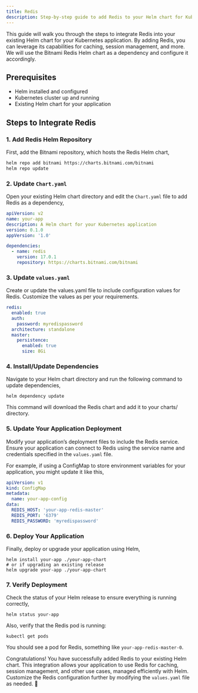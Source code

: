 ```yaml
---
title: Redis
description: Step-by-step guide to add Redis to your Helm chart for Kubernetes applications
---
```


This guide will walk you through the steps to integrate Redis into your existing Helm chart for your Kubernetes application. By adding Redis, you can leverage its capabilities for caching, session management, and more. We will use the Bitnami Redis Helm chart as a dependency and configure it accordingly.

## Prerequisites

- Helm installed and configured
- Kubernetes cluster up and running
- Existing Helm chart for your application

## Steps to Integrate Redis

### 1. Add Redis Helm Repository

First, add the Bitnami repository, which hosts the Redis Helm chart,

```sh
helm repo add bitnami https://charts.bitnami.com/bitnami
helm repo update
```

### 2. Update `Chart.yaml`

Open your existing Helm chart directory and edit the `Chart.yaml` file to add Redis as a dependency,

```yaml Chart.yaml
apiVersion: v2
name: your-app
description: A Helm chart for your Kubernetes application
version: 0.1.0
appVersion: '1.0'

dependencies:
  - name: redis
    version: 17.0.1
    repository: https://charts.bitnami.com/bitnami
```

### 3. Update `values.yaml`

Create or update the values.yaml file to include configuration values for Redis. Customize the values as per your requirements.

```yaml values.yaml
redis:
  enabled: true
  auth:
    password: myredispassword
  architecture: standalone
  master:
    persistence:
      enabled: true
      size: 8Gi
```

### 4. Install/Update Dependencies

Navigate to your Helm chart directory and run the following command to update dependencies,

```shell
helm dependency update
```

This command will download the Redis chart and add it to your charts/ directory.

### 5. Update Your Application Deployment

Modify your application’s deployment files to include the Redis service. Ensure your application can connect to Redis using the service name and credentials specified in the `values.yaml` file.

For example, if using a ConfigMap to store environment variables for your application, you might update it like this,

```yaml templates/configmap.yaml
apiVersion: v1
kind: ConfigMap
metadata:
  name: your-app-config
data:
  REDIS_HOST: 'your-app-redis-master'
  REDIS_PORT: '6379'
  REDIS_PASSWORD: 'myredispassword'
```

### 6. Deploy Your Application

Finally, deploy or upgrade your application using Helm,

```shell
helm install your-app ./your-app-chart
# or if upgrading an existing release
helm upgrade your-app ./your-app-chart
```

### 7. Verify Deployment

Check the status of your Helm release to ensure everything is running correctly,

```shell
helm status your-app
```

Also, verify that the Redis pod is running:

```shell
kubectl get pods
```

You should see a pod for Redis, something like `your-app-redis-master-0`.

Congratulations! You have successfully added Redis to your existing Helm chart. This integration allows your application to use Redis for caching, session management, and other use cases, managed efficiently with Helm. Customize the Redis configuration further by modifying the `values.yaml` file as needed. 🎉
